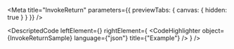
<Meta title="InvokeReturn" parameters={{ previewTabs: { canvas: { hidden: true } } }} />

<DescriptedCode
  leftElement={<InvokeReturnDesc />}
  rightElement={
    <CodeHighlighter
      object={InvokeReturnSample}
      language={"json"}
      title={"Example"}
    />
  }
/>
